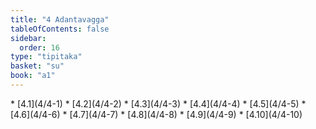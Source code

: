 ```yaml
---
title: "4 Adantavagga"
tableOfContents: false
sidebar:
  order: 16
type: "tipitaka"
basket: "su"
book: "a1"
---
```



<DynamicBreadcrumb />



<TableOfContents book="a1" section="4">
* [4.1](4/4-1)
* [4.2](4/4-2)
* [4.3](4/4-3)
* [4.4](4/4-4)
* [4.5](4/4-5)
* [4.6](4/4-6)
* [4.7](4/4-7)
* [4.8](4/4-8)
* [4.9](4/4-9)
* [4.10](4/4-10)
</TableOfContents>